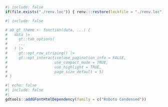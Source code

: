 <script src="/jquery-3.7.0.min.js"></script>
<script src="/fold.js"></script>

<!-- Google tag (gtag.js) -->
<script async src="https://www.googletagmanager.com/gtag/js?id=G-N1MBV4L3FV"></script>
<script>
  window.dataLayer = window.dataLayer || [];
  function gtag(){dataLayer.push(arguments);}
  gtag('js', new Date());

  gtag('config', 'G-N1MBV4L3FV');
</script>
<!-- End Google tag -->


```r
#| include: false
if(file.exists("./renv.loc")) { renv:::restore(lockfile = "./renv.loc") }
```


```r
#| include: false

# ab_gt_theme <- function(data, ...) {
#   data |>
#     gt::tab_options(
#     ...
#   ) |>
#     gt::opt_row_striping() |>
#     gt::opt_interactive(use_pagination_info = FALSE,
#                     use_compact_mode = TRUE,
#                     use_highlight = TRUE,
#                     page_size_default = 5)
# }

```

```r
#| echo: false
#| include: false
#| 
gdtools::addGFontHtmlDependency(family = c("Roboto Condensed"))
```

